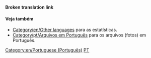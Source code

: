 '''Broken translation link'''{{en/-}}{{en/Bilingual box| Pt
| ''Esta página fornece um índice para a variedade de artigos em português na Wiki OpenTTD.<br/>Artigos que possuem o template {{s|Other_languages}} com o parâmetro '' '''<code><nowiki>language_page=pt</nowiki></code>''' ''automaticamente associar aqui.''
| ''This page provides an index for a wide range of '''articles in Portuguese''' in OpenTTD Wiki.<br/>Articles with {{s|Other_languages}} template with'' '''<code><nowiki>language_page=pt</nowiki></code>''' ''parameter automatically link here.''}}

====Veja também====
*[[Category/en/Other languages]] para as estatísticas.
*[[Category/pt/Arquivos em Português]] para os arquivos (fotos) em Português.


[[Category:en/Portuguese (Português)]][[Category:en/Articles in other languages|PT]]